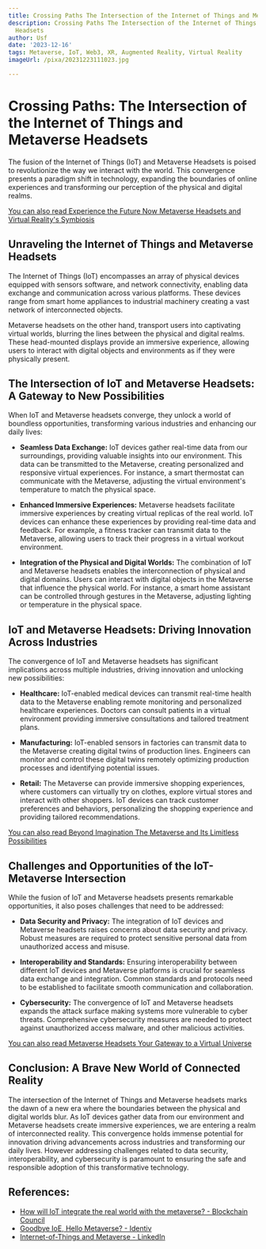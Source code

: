 ```yaml
---
title: Crossing Paths The Intersection of the Internet of Things and Metaverse Headsets
description: Crossing Paths The Intersection of the Internet of Things and Metaverse
  Headsets
author: Usf
date: '2023-12-16'
tags: Metaverse, IoT, Web3, XR, Augmented Reality, Virtual Reality
imageUrl: /pixa/20231223111023.jpg

---
```

# Crossing Paths: The Intersection of the Internet of  Things and Metaverse  Headsets

The fusion of the Internet of Things (IoT) and Metaverse  Headsets is poised  to revolutionize  the way we interact with the world. This convergence presents a paradigm shift in technology, expanding the boundaries of online experiences and  transforming our perception of the physical and digital realms.

[You can also  read Experience the Future Now Metaverse Headsets and Virtual Reality's Symbiosis](Experience%20the%20Future%20Now%20Metaverse%20Headsets%20and%20Virtual%20Reality%27s%20Symbiosis)


##  Unraveling the Internet  of Things and Metaverse Headsets

The  Internet of Things (IoT) encompasses an array of physical devices equipped with sensors software, and network connectivity, enabling data exchange and communication across various platforms. These  devices range  from  smart  home appliances to  industrial  machinery creating  a  vast network of interconnected objects.

Metaverse headsets on the other hand, transport users into captivating virtual worlds, blurring  the lines between the physical and digital realms. These head-mounted displays provide an immersive experience, allowing  users to  interact with digital  objects and environments as if they were physically present.

## The Intersection of IoT and Metaverse Headsets: A  Gateway  to  New Possibilities

When IoT and Metaverse headsets  converge, they unlock a world of boundless opportunities, transforming various industries and enhancing  our daily lives:

* **Seamless Data Exchange:** IoT devices gather real-time data from our surroundings, providing valuable insights into our environment.  This data  can be transmitted to the Metaverse, creating personalized and responsive virtual experiences. For instance, a smart thermostat can communicate with the Metaverse,  adjusting the virtual environment's temperature to match the physical space.

* **Enhanced Immersive Experiences:** Metaverse headsets facilitate immersive experiences by creating virtual replicas of the real world. IoT devices can enhance these experiences by providing real-time data and feedback. For example,  a  fitness tracker can transmit data to the Metaverse, allowing users to track their progress in a virtual workout environment.

* **Integration of the Physical and Digital Worlds:**  The combination of IoT and Metaverse headsets enables the interconnection of physical and digital domains. Users can interact  with digital objects in the Metaverse that influence the physical world. For instance, a smart home assistant  can  be controlled through gestures in the Metaverse, adjusting lighting or temperature in the physical space.

## IoT and Metaverse Headsets: Driving  Innovation Across Industries

The convergence of IoT and Metaverse headsets has significant implications across  multiple industries, driving innovation and unlocking new possibilities:

* **Healthcare:** IoT-enabled medical devices can transmit real-time health data to the Metaverse enabling remote monitoring and personalized healthcare experiences. Doctors  can consult patients in  a virtual environment  providing immersive consultations and tailored treatment plans.

* **Manufacturing:**  IoT-enabled sensors in factories can transmit data to the Metaverse creating digital twins of production lines. Engineers can monitor and control these digital twins remotely optimizing production processes and identifying  potential issues.

* **Retail:** The  Metaverse can provide immersive shopping experiences, where customers can virtually try on clothes, explore virtual stores and interact with other shoppers. IoT devices can track customer  preferences and behaviors, personalizing the shopping experience and providing tailored recommendations.

[You can also  read Beyond Imagination The Metaverse and Its Limitless Possibilities](Beyond%20Imagination%20The%20Metaverse%20and%20Its%20Limitless%20Possibilities)


## Challenges and Opportunities of the  IoT-Metaverse Intersection

While the fusion of IoT and Metaverse headsets presents remarkable  opportunities, it also poses  challenges that need to be addressed:

* **Data Security and Privacy:** The integration of IoT  devices and Metaverse headsets raises concerns about data security and  privacy. Robust measures are required to  protect  sensitive  personal  data from unauthorized access and misuse.

* **Interoperability and Standards:** Ensuring  interoperability between different IoT devices and Metaverse platforms is crucial for seamless data exchange  and integration. Common standards and protocols need to be established to facilitate  smooth communication and collaboration.

* **Cybersecurity:** The convergence of IoT and Metaverse headsets expands  the attack surface making systems more vulnerable to cyber threats. Comprehensive cybersecurity measures are needed to  protect against unauthorized access malware, and other  malicious activities.

[You can also read Metaverse Headsets Your Gateway to  a Virtual Universe](Metaverse%20Headsets%20Your%20Gateway%20to%20a%20Virtual%20Universe)


## Conclusion: A Brave New World of Connected Reality

The intersection of the Internet of Things and Metaverse  headsets marks the dawn of a new era where  the boundaries between the physical and digital worlds blur. As IoT devices gather data from our environment and Metaverse headsets  create  immersive experiences,  we are  entering a realm of interconnected reality. This  convergence holds immense potential for innovation driving advancements  across industries and  transforming our  daily lives. However addressing challenges related to data security, interoperability, and cybersecurity is paramount to ensuring the safe and responsible adoption of this transformative technology.

## References:
- [How will IoT integrate the real world with the metaverse? - Blockchain Council](https://www.blockchain-council.org/metaverse/how-will-iot-integrate-the-real-world-with-the-metaverse/)
- [Goodbye IoE, Hello Metaverse? - Identiv](https://www.identiv.com/resources/blog/goodbye-ioe-hello-metaverse)
- [Internet-of-Things and Metaverse - LinkedIn](https://www.linkedin.com/pulse/internet-of-things-metaverse-dr-rameez-asif)
